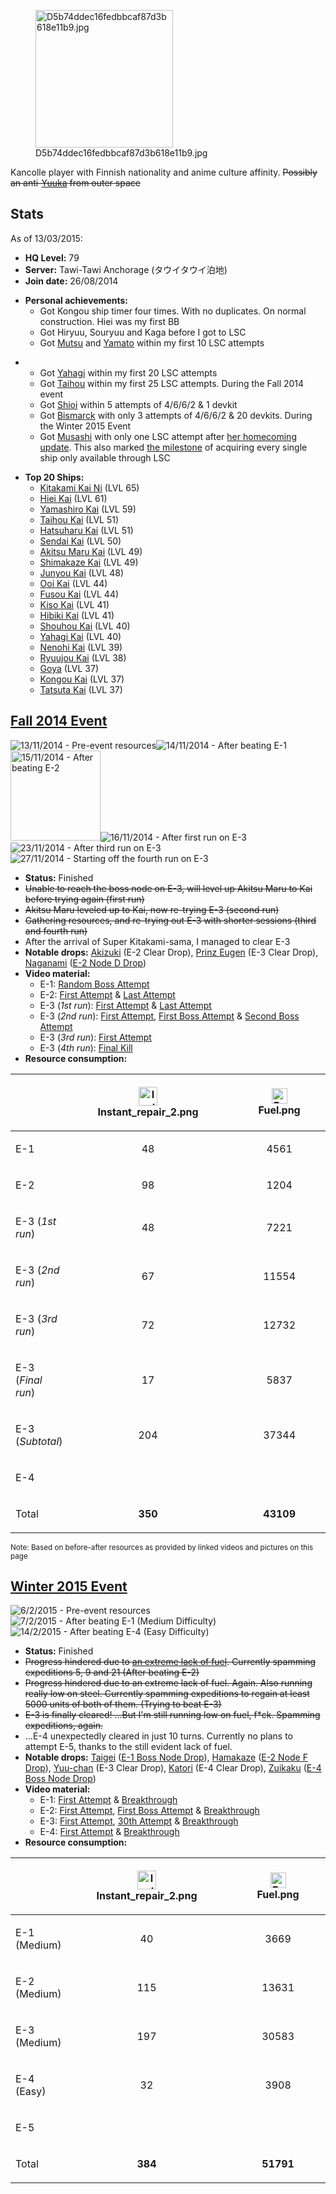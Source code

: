[[File:D5b74ddec16fedbbcaf87d3b618e11b9.jpg|thumb|220px|right]]

Kancolle player with Finnish nationality and anime culture affinity. <s>Possibly an anti-[[User:Kazami_Yuuka|Yuuka]] from outer space</s>

==Stats==
As of 13/03/2015:
* '''HQ Level:''' 79
* '''Server:''' Tawi-Tawi Anchorage (タウイタウイ泊地)
* '''Join date:''' 26/08/2014

* '''Personal achievements:'''
** Got Kongou ship timer four times. With no duplicates. On normal construction. Hiei was my first BB
** Got Hiryuu, Souryuu and Kaga before I got to LSC
** Got [[Talk:Construction/@comment-FinnOtaku-20141009062243|Mutsu]] and [[Talk:Construction/@comment-FinnOtaku-20141018072932|Yamato]] within my first 10 LSC attempts
<!-- Incidentally, [http://danbooru.donmai.us/posts/1830673 this] and [http://danbooru.donmai.us/posts/1825050 this] were released right around the same time I got Yamato -->
** Got [[Talk:Construction/@comment-FinnOtaku-20141108163306|Yahagi]] within my first 20 LSC attempts
** Got [[Talk:Construction/@comment-FinnOtaku-20141129174836|Taihou]] within my first 25 LSC attempts. During the Fall 2014 event
** Got [[Talk:Construction/@comment-FinnOtaku-20141220215156|Shioi]] within 5 attempts of 4/6/6/2 & 1 devkit
** Got [[Talk:Construction/@comment-FinnOtaku-20150221085916|Bismarck]] with only 3 attempts of 4/6/6/2 & 20 devkits. During the Winter 2015 Event
** Got [[Talk:Construction/@comment-FinnOtaku-20150313213637|Musashi]] with only one LSC attempt after [[Thread:202809|her homecoming update]]. This also marked [[Talk:Construction/@comment-FinnOtaku-20150314072309|the milestone]] of acquiring every single ship only available through LSC

* '''Top 20 Ships:'''
** [[Kitakami|Kitakami Kai Ni]] (LVL 65)
** [[Hiei|Hiei Kai]] (LVL 61)
** [[Yamashiro|Yamashiro Kai]] (LVL 59)
** [[Taihou|Taihou Kai]] (LVL 51)
** [[Hatsuharu|Hatsuharu Kai]] (LVL 51)
** [[Sendai|Sendai Kai]] (LVL 50)
** [[Akitsu Maru|Akitsu Maru Kai]] (LVL 49)
** [[Shimakaze|Shimakaze Kai]] (LVL 49)
** [[Junyou|Junyou Kai]] (LVL 48)
** [[Ooi|Ooi Kai]] (LVL 44)
** [[Fusou|Fusou Kai]] (LVL 44)
** [[Kiso|Kiso Kai]] (LVL 41)
** [[Hibiki|Hibiki Kai]] (LVL 41)
** [[Shouhou|Shouhou Kai]] (LVL 40)
** [[Yahagi|Yahagi Kai]] (LVL 40)
** [[Nenohi|Nenohi Kai]] (LVL 39)
** [[Ryuujou|Ryuujou Kai]] (LVL 38)
** [[I-58|Goya]] (LVL 37)
** [[Kongou|Kongou Kai]] (LVL 37)
** [[Tatsuta|Tatsuta Kai]] (LVL 37)

==[[Fall 2014 Event]]==
[[File:Pre-fall-event2014-fo.png|frame|13/11/2014 - Pre-event resources]][[File:E-1_fall-event2014_completed-fo.png|frame|14/11/2014 - After beating E-1]][[File:E-2_fall-event2014_completed-fo.png|thumb|144px|15/11/2014 - After beating E-2]][[File:E-3-after-first-run-fo.png|frame|16/11/2014 - After first run on E-3]][[File:E-3-after-third-run.png|frame|23/11/2014 - After third run on E-3]][[File:E-3-starting-fourth-run-fo.png|frame|27/11/2014 - Starting off the fourth run on E-3]]
* '''Status:''' Finished
* <s>Unable to reach the boss node on E-3, will level up Akitsu Maru to Kai before trying again (first run)</s>
* <s>Akitsu Maru leveled up to Kai, now re-trying E-3 (second run)</s>
* <s>Gathering resources, and re-trying out E-3 with shorter sessions (third and fourth run)</s>
* After the arrival of Super Kitakami-sama, I managed to clear E-3
* '''Notable drops:''' [[Akizuki]] (E-2 Clear Drop), [[Prinz Eugen]] (E-3 Clear Drop), [[Naganami]] ([[Talk:Fall 2014 Event/@comment-FinnOtaku-20141115185134|E-2 Node D Drop]])
* '''Video material:'''
** E-1: [https://www.youtube.com/watch?v=bmK90pAKT5c Random Boss Attempt]
** E-2: [https://www.youtube.com/watch?v=QaXj4N7KCoU First Attempt] & [https://www.youtube.com/watch?v=oXbtj_dp8UA Last Attempt]
** E-3 (''1st run''): [https://www.youtube.com/watch?v=MIr9sPAw-Rk First Attempt] & [https://www.youtube.com/watch?v=EcNIIN4oT-A Last Attempt]
** E-3 (''2nd run''): [https://www.youtube.com/watch?v=OMPNa32IJQ8 First Attempt], [https://www.youtube.com/watch?v=fAiXof64IDA First Boss Attempt] & [https://www.youtube.com/watch?v=mGfvegj23n8 Second Boss Attempt]
** E-3 (''3rd run''): [https://www.youtube.com/watch?v=IlyZJE65ysA First Attempt]
** E-3 (''4th run''): [https://www.youtube.com/watch?v=VOl8Rk1bVPQ&t=5m9s Final Kill]
* '''Resource consumption:'''
{| border="0" cellpadding="1" cellspacing="1" class="article-table article-table-selected"
|-
! scope="row"|
! scope="col" style="text-align: center;"|[[File:Instant_repair_2.png|30px]]
! scope="col" style="text-align: center;"|[[File:Fuel.png|25px]]
! scope="col" style="text-align: center;"|[[File:Ammunition.png|25px]]
! scope="col" style="text-align: center;"|[[File:Steel.png|25px]]
! scope="col" style="text-align: center;"|[[File:Bauxite.png|25px]]
|-
! scope="row"|E-1
| style="text-align: center;"|48
| style="text-align: center;"|4561
| style="text-align: center;"|3349
| style="text-align: center;"|3247
| style="text-align: center;"|1667
|-
! scope="row"|E-2
| style="text-align: center;"|98
| style="text-align: center;"|1204
| style="text-align: center;"|89
| style="text-align: center;"|1471
| style="text-align: center;"| -665
|-
! scope="row"|E-3 (''1st run'')
| style="text-align: center;"|48
| style="text-align: center;"|7221
| style="text-align: center;"|4567
| style="text-align: center;"|4698
| style="text-align: center;"|2165
|-
! scope="row"|E-3 (''2nd run'')
| style="text-align: center;"|67
| style="text-align: center;"|11554
| style="text-align: center;"|7219
| style="text-align: center;"|6144
| style="text-align: center;"|1578
|-
! scope="row"|E-3 (''3rd run'')
| style="text-align: center;"|72
| style="text-align: center;"|12732
| style="text-align: center;"|9686
| style="text-align: center;"|7362
| style="text-align: center;"|3013
|-
! scope="row"|E-3 (''Final run'')
| style="text-align: center;"|17
| style="text-align: center;"|5837
| style="text-align: center;"|5530
| style="text-align: center;"|2787
| style="text-align: center;"|490
|-
! scope="row"|E-3 (''Subtotal'')
| style="text-align: center;"|204
| style="text-align: center;"|37344
| style="text-align: center;"|27005
| style="text-align: center;"|20991
| style="text-align: center;"|7246
|-
! scope="row"|E-4
| colspan="5" style="text-align: center;"|*''Not attempted''*
|-
! scope="row"|Total
| style="text-align: center;"|'''350'''
| style="text-align: center;"|'''43109'''
| style="text-align: center;"|'''30440'''
| style="text-align: center;"|'''25709'''
| style="text-align: center;"|'''8248'''
|}
<sup>Note: Based on before-after resources as provided by linked videos and pictures on this page</sup>
{{clear}}

==[[Winter 2015 Event]]==
[[File:Winter2015-before-fo.png|frame|6/2/2015 - Pre-event resources]][[File:Winter2015-after_e-1-fo.png|frame|7/2/2015 - After beating E-1 (Medium Difficulty)]][[File:Winter2015-after-e4-fo.png|frame|14/2/2015 - After beating E-4 (Easy Difficulty)]]
* '''Status:''' Finished
* <s>Progress hindered due to [[:File:Doing-e-2-fo.png|an extreme lack of fuel]]. Currently spamming expeditions 5, 9 and 21 (After beating E-2)</s>
* <s>Progress hindered due to an extreme lack of fuel. Again. Also running really low on steel. Currently spamming expeditions to regain at least 5000 units of both of them. (Trying to beat E-3)</s>
* <s>E-3 is finally cleared! ...But I'm still running low on fuel, f*ck. Spamming expeditions, again.</s>
* ...E-4 unexpectedly cleared in just 10 turns. Currently no plans to attempt E-5, thanks to the still evident lack of fuel.
* '''Notable drops:''' [[Taigei]] ([[Talk:Winter 2015 Event/@comment-FinnOtaku-20150206185849|E-1 Boss Node Drop]]), [[Hamakaze]] ([[Talk:Winter 2015 Event/@comment-FinnOtaku-20150207102108|E-2 Node F Drop]]), [[U-511|Yuu-chan]] (E-3 Clear Drop), [[Katori]] (E-4 Clear Drop), [[Zuikaku]] ([[Talk:Winter 2015 Event/@comment-FinnOtaku-20150222113728|E-4 Boss Node Drop]])
* '''Video material:'''
** E-1: [https://www.youtube.com/watch?v=Gx7iHeb_bh4 First Attempt] & [https://www.youtube.com/watch?v=-hmd1vEJaZQ Breakthrough]
** E-2: [https://www.youtube.com/watch?v=SJxeWypVuFA First Attempt], [https://www.youtube.com/watch?v=D5Q_5-6BXpc First Boss Attempt] & [https://www.youtube.com/watch?v=XbfjS1wJEqw Breakthrough]
** E-3: [https://www.youtube.com/watch?v=itR-qhqmUbA First Attempt], [https://www.youtube.com/watch?v=F2v8VsslvPs 30th Attempt] & [https://www.youtube.com/watch?v=2w2NpmFD0aI Breakthrough]
** E-4: [https://www.youtube.com/watch?v=NiJVLc6ey4c First Attempt] & [https://www.youtube.com/watch?v=5-iBROyOX40 Breakthrough]
* '''Resource consumption:'''
{| border="0" cellpadding="1" cellspacing="1" class="article-table article-table-selected"
|-
! scope="row"|
! scope="col" style="text-align: center;"|[[File:Instant_repair_2.png|30px]]
! scope="col" style="text-align: center;"|[[File:Fuel.png|25px]]
! scope="col" style="text-align: center;"|[[File:Ammunition.png|25px]]
! scope="col" style="text-align: center;"|[[File:Steel.png|25px]]
! scope="col" style="text-align: center;"|[[File:Bauxite.png|25px]]
|-
! scope="row"|E-1 (Medium)
| style="text-align: center;"|40
| style="text-align: center;"|3669
| style="text-align: center;"|579
| style="text-align: center;"|1559
| style="text-align: center;"|0
|-
! scope="row"|E-2 (Medium)
| style="text-align: center;"|115
| style="text-align: center;"|13631
| style="text-align: center;"|9491
| style="text-align: center;"|12531
| style="text-align: center;"|4690
|-
! scope="row"|E-3 (Medium)
| style="text-align: center;"|197
| style="text-align: center;"|30583
| style="text-align: center;"|24372
| style="text-align: center;"|22774
| style="text-align: center;"|6445
|-
! scope="row"|E-4 (Easy)
| style="text-align: center;"|32
| style="text-align: center;"|3908
| style="text-align: center;"|2997
| style="text-align: center;"|3457
| style="text-align: center;"|1600
|-
! scope="row"|E-5
| colspan="5" style="text-align: center;"|*''Not attempted''*
|-
! scope="row"|Total
| style="text-align: center;"|'''384'''
| style="text-align: center;"|'''51791'''
| style="text-align: center;"|'''37439'''
| style="text-align: center;"|'''40321'''
| style="text-align: center;"|'''12735'''
|}
{{clear}}